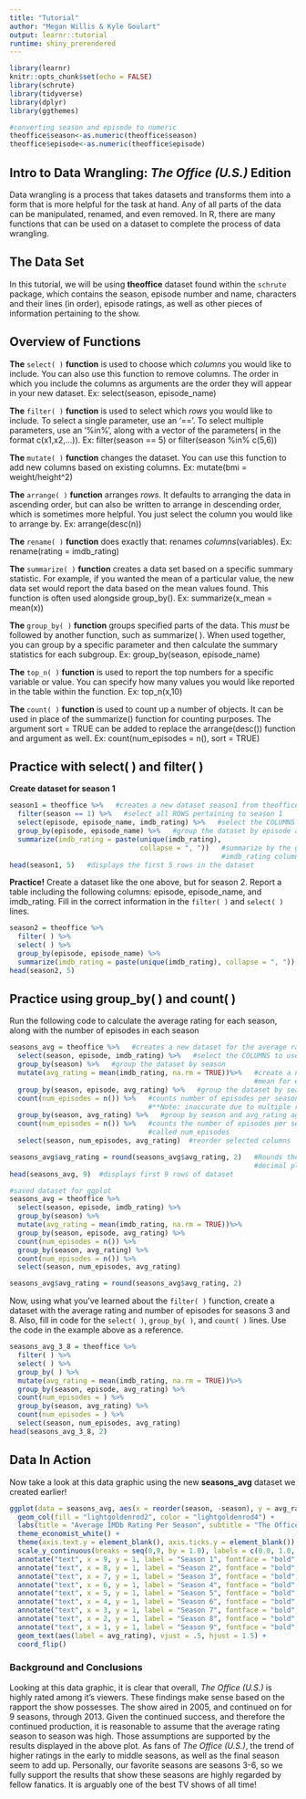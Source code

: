 ```yaml
---
title: "Tutorial"
author: "Megan Willis & Kyle Goulart"
output: learnr::tutorial
runtime: shiny_prerendered
---
```


```r
library(learnr)
knitr::opts_chunk$set(echo = FALSE)
library(schrute)
library(tidyverse)
library(dplyr)
library(ggthemes)
```

```r
#converting season and episode to numeric
theoffice$season<-as.numeric(theoffice$season)
theoffice$episode<-as.numeric(theoffice$episode)
```
## Intro to Data Wrangling: *The Office (U.S.)* Edition
Data wrangling is a process that takes datasets and transforms them into a form that is more helpful for the task at hand. Any of all parts of the data can be manipulated, renamed, and even removed. In R, there are many functions that can be used on a dataset to complete the process of data wrangling. 

## The Data Set
In this tutorial, we will be using **theoffice** dataset found within the `schrute` package, which contains the season, episode number and name, characters and their lines (in order), episode ratings, as well as other pieces of information pertaining to the show.

## Overview of Functions

**The** `select( )` **function** is used to choose which *columns* you would like to include. You can also use this function to remove columns. The order in which you include the columns as arguments are the order they will appear in your new dataset. Ex: select(season, episode_name)

**The** `filter( )` **function** is used to select which *rows* you would like to include. To select a single parameter, use an '=='. To select multiple parameters, use an '%in%', along with a vector of the parameters( in the format c(x1,x2,...)). Ex: filter(season == 5) or filter(season %in% c(5,6))

**The** `mutate( )` **function** changes the dataset. You can use this function to add new columns based on existing columns. Ex: mutate(bmi = weight/height^2)

**The** `arrange( )` **function** arranges *rows*. It defaults to arranging the data in ascending order, but can also be written to arrange in descending order, which is sometimes more helpful. You just select the column you would like to arrange by. Ex: arrange(desc(n))

**The** `rename( )` **function** does exactly that: renames *columns*(variables). Ex: rename(rating = imdb_rating)

**The** `summarize( )` **function** creates a data set based on a specific summary statistic. For example, if you wanted the mean of a particular value, the new data set would report the data based on the mean values found. This function is often used alongside group_by(). Ex: summarize(x_mean = mean(x))

**The** `group_by( )` **function** groups specified parts of the data. This *must* be followed by another function, such as summarize( ). When used together, you can group by a specific parameter and then calculate the summary statistics for each subgroup. Ex: group_by(season, episode_name)

**The** `top_n( )` **function** is used to report the top numbers for a specific variable or value. You can specify how many values you would like reported in the table within the function. Ex: top_n(x,10)

**The** `count( )` **function** is used to count up a number of objects. It can be used in place of the summarize() function for counting purposes. The argument sort = TRUE can be added to replace the arrange(desc()) function and argument as well. Ex: count(num_episodes = n(), sort = TRUE)

## Practice with select( ) and filter( )

**Create dataset for season 1**
```r
season1 = theoffice %>%   #creates a new dataset season1 from theoffice dataset
  filter(season == 1) %>%   #select all ROWS pertaining to season 1
  select(episode, episode_name, imdb_rating) %>%   #select the COLUMNS to include in the new dataset
  group_by(episode, episode_name) %>%   #group the dataset by episode and episode name
  summarize(imdb_rating = paste(unique(imdb_rating),
                                collapse = ", "))   #summarize by the groups specified in group_by(), and creates a new 
                                                    #imdb_rating column by collapsing the data into one row per episode
head(season1, 5)   #displays the first 5 rows in the dataset
```

**Practice!**
Create a dataset like the one above, but for season 2. Report a table including the following columns: episode, episode_name, and imdb_rating. Fill in the correct information in the `filter( )` and `select( )` lines.
```r
season2 = theoffice %>% 
  filter( ) %>% 
  select( ) %>% 
  group_by(episode, episode_name) %>% 
  summarize(imdb_rating = paste(unique(imdb_rating), collapse = ", "))
head(season2, 5)
```

## Practice using group_by( ) and count( )

Run the following code to calculate the average rating for each season, along with the number of episodes in each season
```r
seasons_avg = theoffice %>%   #creates a new dataset for the average rating per season
  select(season, episode, imdb_rating) %>%   #select the COLUMNS to use to create the new dataset
  group_by(season) %>%   #group the dataset by season
  mutate(avg_rating = mean(imdb_rating, na.rm = TRUE))%>%   #create a new COLUMN called avg_rating by calculating the 
                                                            #mean for each season
  group_by(season, episode, avg_rating) %>%   #group the dataset by season, episode and the new column avg_rating
  count(num_episodes = n()) %>%   #counts number of episodes per season 
                                  #**Note: inaccurate due to multiple rows per season in original dataset 
  group_by(season, avg_rating) %>%   #group by season and avg_rating again
  count(num_episodes = n()) %>%   #counts the number of episodes per season in new COLUMN 
                                  #called num_episodes
  select(season, num_episodes, avg_rating)  #reorder selected columns

seasons_avg$avg_rating = round(seasons_avg$avg_rating, 2)   #Rounds the avg_rating to one 
                                                            #decimal place
head(seasons_avg, 9)  #displays first 9 rows of dataset
```

```r
#saved dataset for ggplot
seasons_avg = theoffice %>% 
  select(season, episode, imdb_rating) %>% 
  group_by(season) %>% 
  mutate(avg_rating = mean(imdb_rating, na.rm = TRUE))%>% 
  group_by(season, episode, avg_rating) %>% 
  count(num_episodes = n()) %>% 
  group_by(season, avg_rating) %>% 
  count(num_episodes = n()) %>% 
  select(season, num_episodes, avg_rating)

seasons_avg$avg_rating = round(seasons_avg$avg_rating, 2)
```


Now, using what you've learned about the `filter( )` function, create a dataset with the average rating and number of episodes for seasons 3 and 8. Also, fill in code for the `select( )`, `group_by( )`, and `count( )` lines. Use the code in the example above as a reference.
```r
seasons_avg_3_8 = theoffice %>% 
  filter( ) %>% 
  select( ) %>% 
  group_by( ) %>% 
  mutate(avg_rating = mean(imdb_rating, na.rm = TRUE))%>% 
  group_by(season, episode, avg_rating) %>% 
  count(num_episodes = ) %>% 
  group_by(season, avg_rating) %>% 
  count(num_episodes = ) %>% 
  select(season, num_episodes, avg_rating)
head(seasons_avg_3_8, 2)
```

## Data In Action

Now take a look at this data graphic using the new **seasons_avg** dataset we created earlier!
```r
ggplot(data = seasons_avg, aes(x = reorder(season, -season), y = avg_rating)) + 
  geom_col(fill = "lightgoldenrod2", color = "lightgoldenrod4") + 
  labs(title = "Average IMDb Rating Per Season", subtitle = "The Office (U.S.)", x = "", y = "Average Rating") + 
  theme_economist_white() + 
  theme(axis.text.y = element_blank(), axis.ticks.y = element_blank()) + 
  scale_y_continuous(breaks = seq(0,9, by = 1.0), labels = c(0.0, 1.0, 2.0, 3.0, 4.0, 5.0, 6.0, 7.0, 8.0, 9.0)) + 
  annotate("text", x = 9, y = 1, label = "Season 1", fontface = "bold", size = 5) + 
  annotate("text", x = 8, y = 1, label = "Season 2", fontface = "bold", size = 5) +
  annotate("text", x = 7, y = 1, label = "Season 3", fontface = "bold", size = 5) +
  annotate("text", x = 6, y = 1, label = "Season 4", fontface = "bold", size = 5) +
  annotate("text", x = 5, y = 1, label = "Season 5", fontface = "bold", size = 5) +
  annotate("text", x = 4, y = 1, label = "Season 6", fontface = "bold", size = 5) +
  annotate("text", x = 3, y = 1, label = "Season 7", fontface = "bold", size = 5) +
  annotate("text", x = 2, y = 1, label = "Season 8", fontface = "bold", size = 5) +
  annotate("text", x = 1, y = 1, label = "Season 9", fontface = "bold", size = 5) + 
  geom_text(aes(label = avg_rating), vjust = .5, hjust = 1.5) + 
  coord_flip()
```

### Background and Conclusions

Looking at this data graphic, it is clear that overall, *The Office (U.S.)* is highly rated among it's viewers. These findings make sense based on the rapport the show possesses. The show aired in 2005, and continued on for 9 seasons, through 2013. Given the continued success, and therefore the continued production, it is reasonable to assume that the average rating season to season was high. Those assumptions are supported by the results displayed in the above plot. As fans of *The Office (U.S.)*, the trend of higher ratings in the early to middle seasons, as well as the final season seem to add up. Personally, our favorite seasons are seasons 3-6, so we fully support the results that show these seasons are highly regarded by fellow fanatics. It is arguably one of the best TV shows of all time! 




















